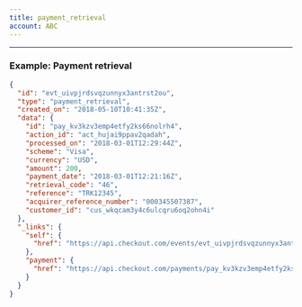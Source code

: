 ```yaml
---
title: payment_retrieval
account: ABC
---
```


---

### Example: Payment retrieval

```json
{
  "id": "evt_uivpjrdsvqzunnyx3antrst2ou",
  "type": "payment_retrieval",
  "created_on": "2018-05-10T10:41:35Z",
  "data": {
    "id": "pay_kv3kzv3emp4etfy2ks66nolrh4",
    "action_id": "act_hujai9ppav2qadah",
    "processed_on": "2018-03-01T12:29:44Z",
    "scheme": "Visa",
    "currency": "USD",
    "amount": 200,
    "payment_date": "2018-03-01T12:21:16Z",
    "retrieval_code": "46",
    "reference": "TRK12345",
    "acquirer_reference_number": "000345507387",
    "customer_id": "cus_wkqcam3y4c6ulcqru6oq2ohn4i"
  },
  "_links": {
    "self": {
      "href": "https://api.checkout.com/events/evt_uivpjrdsvqzunnyx3antrst2ou"
    },
    "payment": {
      "href": "https://api.checkout.com/payments/pay_kv3kzv3emp4etfy2ks66nolrh4"
    }
  }
}
```



